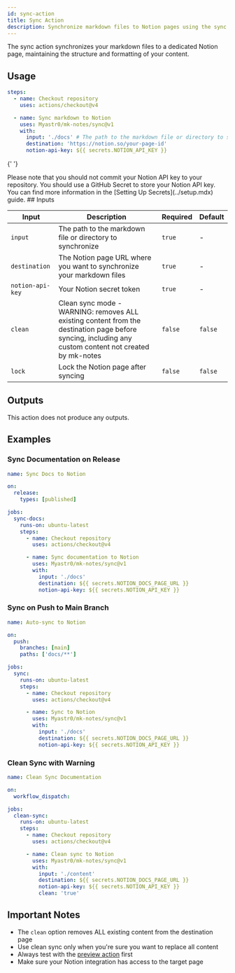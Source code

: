 ```yaml
---
id: sync-action
title: Sync Action
description: Synchronize markdown files to Notion pages using the sync GitHub Action
---
```


The sync action synchronizes your markdown files to a dedicated Notion page, maintaining the structure and formatting of your content.

## Usage

```yaml
steps:
  - name: Checkout repository
    uses: actions/checkout@v4

  - name: Sync markdown to Notion
    uses: Myastr0/mk-notes/sync@v1
    with:
      input: './docs' # The path to the markdown file or directory to synchronize
      destination: 'https://notion.so/your-page-id'
      notion-api-key: ${{ secrets.NOTION_API_KEY }}
```

{' '}

<Callout type="warning" title="Secret management">
  Please note that you should not commit your Notion API key to your repository.
  You should use a GitHub Secret to store your Notion API key. You can find more
  information in the [Setting Up Secrets](../setup.mdx) guide.
</Callout>
## Inputs

| Input            | Description                                                                                                                                            | Required | Default |
| ---------------- | ------------------------------------------------------------------------------------------------------------------------------------------------------ | -------- | ------- |
| `input`          | The path to the markdown file or directory to synchronize                                                                                              | `true`   | -       |
| `destination`    | The Notion page URL where you want to synchronize your markdown files                                                                                  | `true`   | -       |
| `notion-api-key` | Your Notion secret token                                                                                                                               | `true`   | -       |
| `clean`          | Clean sync mode - WARNING: removes ALL existing content from the destination page before syncing, including any custom content not created by mk-notes | `false`  | `false` |
| `lock`           | Lock the Notion page after syncing                                                                                                                     | `false`  | `false` |

## Outputs

This action does not produce any outputs.

## Examples

### Sync Documentation on Release

```yaml
name: Sync Docs to Notion

on:
  release:
    types: [published]

jobs:
  sync-docs:
    runs-on: ubuntu-latest
    steps:
      - name: Checkout repository
        uses: actions/checkout@v4

      - name: Sync documentation to Notion
        uses: Myastr0/mk-notes/sync@v1
        with:
          input: './docs'
          destination: ${{ secrets.NOTION_DOCS_PAGE_URL }}
          notion-api-key: ${{ secrets.NOTION_API_KEY }}
```

### Sync on Push to Main Branch

```yaml
name: Auto-sync to Notion

on:
  push:
    branches: [main]
    paths: ['docs/**']

jobs:
  sync:
    runs-on: ubuntu-latest
    steps:
      - name: Checkout repository
        uses: actions/checkout@v4

      - name: Sync to Notion
        uses: Myastr0/mk-notes/sync@v1
        with:
          input: './docs'
          destination: ${{ secrets.NOTION_DOCS_PAGE_URL }}
          notion-api-key: ${{ secrets.NOTION_API_KEY }}
```

### Clean Sync with Warning

```yaml
name: Clean Sync Documentation

on:
  workflow_dispatch:

jobs:
  clean-sync:
    runs-on: ubuntu-latest
    steps:
      - name: Checkout repository
        uses: actions/checkout@v4

      - name: Clean sync to Notion
        uses: Myastr0/mk-notes/sync@v1
        with:
          input: './content'
          destination: ${{ secrets.NOTION_DOCS_PAGE_URL }}
          notion-api-key: ${{ secrets.NOTION_API_KEY }}
          clean: 'true'
```

## Important Notes

- The `clean` option removes ALL existing content from the destination page
- Use clean sync only when you're sure you want to replace all content
- Always test with the [preview action](./1-preview-action.mdx) first
- Make sure your Notion integration has access to the target page
